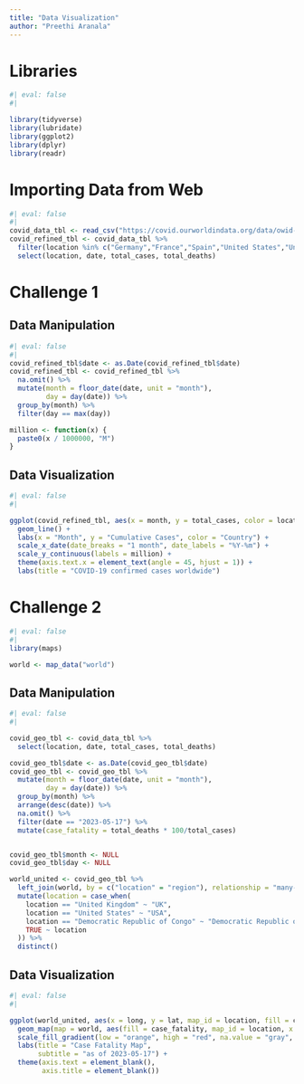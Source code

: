 ```yaml
---
title: "Data Visualization"
author: "Preethi Aranala"
---
```


# Libraries

```r
#| eval: false
#| 

library(tidyverse)
library(lubridate)
library(ggplot2)
library(dplyr)
library(readr)

```

# Importing Data from Web

```r
#| eval: false
#| 
covid_data_tbl <- read_csv("https://covid.ourworldindata.org/data/owid-covid-data.csv")
covid_refined_tbl <- covid_data_tbl %>%
  filter(location %in% c("Germany","France","Spain","United States","United Kingdom")) %>%
  select(location, date, total_cases, total_deaths)

```

# Challenge 1

## Data Manipulation

```r
#| eval: false
#| 
covid_refined_tbl$date <- as.Date(covid_refined_tbl$date)
covid_refined_tbl <- covid_refined_tbl %>%
  na.omit() %>%
  mutate(month = floor_date(date, unit = "month"),
         day = day(date)) %>% 
  group_by(month) %>%
  filter(day == max(day))

million <- function(x) {
  paste0(x / 1000000, "M")
}

```

## Data Visualization

```r
#| eval: false
#| 

ggplot(covid_refined_tbl, aes(x = month, y = total_cases, color = location)) +
  geom_line() +
  labs(x = "Month", y = "Cumulative Cases", color = "Country") +
  scale_x_date(date_breaks = "1 month", date_labels = "%Y-%m") +
  scale_y_continuous(labels = million) +
  theme(axis.text.x = element_text(angle = 45, hjust = 1)) +
  labs(title = "COVID-19 confirmed cases worldwide")
```

# Challenge 2

```r
#| eval: false
#| 
library(maps)

world <- map_data("world") 
```

## Data Manipulation

```r
#| eval: false
#| 

covid_geo_tbl <- covid_data_tbl %>%
  select(location, date, total_cases, total_deaths)

covid_geo_tbl$date <- as.Date(covid_geo_tbl$date)
covid_geo_tbl <- covid_geo_tbl %>%
  mutate(month = floor_date(date, unit = "month"),
         day = day(date)) %>% 
  group_by(month) %>%
  arrange(desc(date)) %>%
  na.omit() %>%
  filter(date == "2023-05-17") %>%
  mutate(case_fatality = total_deaths * 100/total_cases)


covid_geo_tbl$month <- NULL
covid_geo_tbl$day <- NULL

world_united <- covid_geo_tbl %>%
  left_join(world, by = c("location" = "region"), relationship = "many-to-many") %>%
  mutate(location = case_when(
    location == "United Kingdom" ~ "UK",
    location == "United States" ~ "USA",
    location == "Democratic Republic of Congo" ~ "Democratic Republic of the Congo",
    TRUE ~ location
  )) %>%
  distinct()

```

## Data Visualization

```r
#| eval: false
#|   

ggplot(world_united, aes(x = long, y = lat, map_id = location, fill = case_fatality)) +
  geom_map(map = world, aes(fill = case_fatality, map_id = location, x = long, y = lat), color = "black") +
  scale_fill_gradient(low = "orange", high = "red", na.value = "gray", name = "Case Fatality Percent") +
  labs(title = "Case Fatality Map",
       subtitle = "as of 2023-05-17") +
  theme(axis.text = element_blank(),
        axis.title = element_blank())
```
